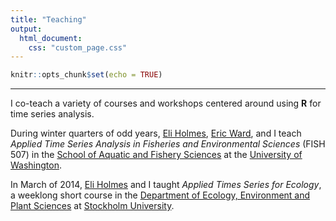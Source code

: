 ```yaml
---
title: "Teaching"
output:
  html_document:
    css: "custom_page.css"
---
```


```r
knitr::opts_chunk$set(echo = TRUE)
```

***

I co-teach a variety of courses and workshops centered around using __R__ for time series analysis.

During winter quarters of odd years, [Eli Holmes](https://faculty.washington.edu/eeholmes/), [Eric Ward](https://faculty.washington.edu/warde/), and I teach _Applied Time Series Analysis in Fisheries and Environmental Sciences_ (FISH 507) in the [School of Aquatic and Fishery Sciences](https://fish.uw.edu/) at the [University of Washington](https://www.washington.edu/). 

In March of 2014, [Eli Holmes](https://faculty.washington.edu/eeholmes/) and I taught _Applied Times Series for Ecology_, a weeklong short course in the [Department of Ecology, Environment and Plant Sciences](http://su.se/deep/english/) at [Stockholm University](http://www.su.se/english/).
